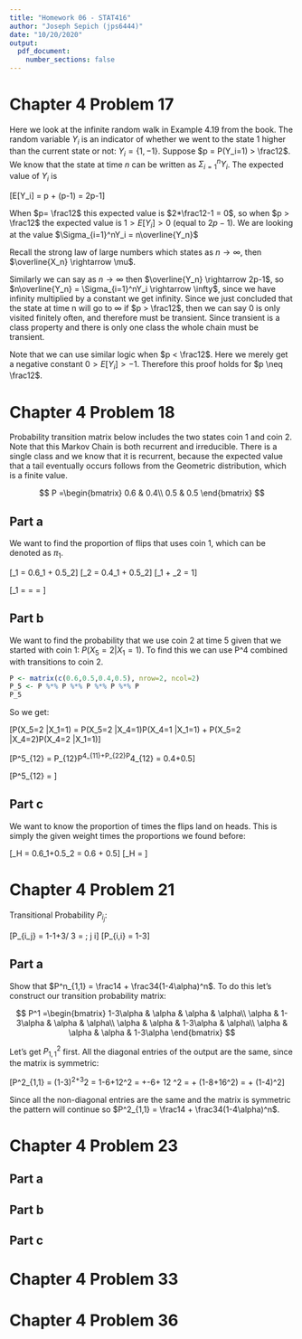 ```yaml
---
title: "Homework 06 - STAT416"
author: "Joseph Sepich (jps6444)"
date: "10/20/2020"
output:
  pdf_document:
    number_sections: false
---
```


# Chapter 4 Problem 17

Here we look at the infinite random walk in Example 4.19 from the book. The random variable $Y_i$ is an indicator of whether we went to the state 1 higher than the current state or not: $Y_i = \{1, -1\}$. Suppose $p = P(Y_i=1) > \frac12$. We know that the state at time $n$ can be written as $\Sigma_{i=1}^nY_i$. The expected value of $Y_i$ is

\[E[Y_i] = p + (p-1) = 2p-1\]

When $p= \frac12$ this expected value is $2*\frac12-1 = 0$, so when $p > \frac12$ the expected value is $1 > E[Y_i] > 0$ (equal to $2p-1$). We are looking at the value $\Sigma_{i=1}^nY_i = n\overline{Y_n}$

Recall the strong law of large numbers which states as $n \rightarrow \infty$, then $\overline{X_n} \rightarrow \mu$.

Similarly we can say as $n \rightarrow \infty$ then $\overline{Y_n} \rightarrow 2p-1$, so $n\overline{Y_n} = \Sigma_{i=1}^nY_i \rightarrow \infty$, since we have infinity multiplied by a constant we get infinity. Since we just concluded that the state at time n will go to $\infty$ if $p > \frac12$, then we can say 0 is only visited finitely often, and therefore must be transient. Since transient is a class property and there is only one class the whole chain must be transient.

Note that we can use similar logic when $p < \frac12$. Here we merely get a negative constant $0 > E[Y_i] > -1$. Therefore this proof holds for $p \neq \frac12$.

# Chapter 4 Problem 18

Probability transition matrix below includes the two states coin 1 and coin 2. Note that this Markov Chain is both recurrent and irreducible. There is a single class and we know that it is recurrent, because the expected value that a tail eventually occurs follows from the Geometric distribution, which is a finite value.

$$
P =\begin{bmatrix}
0.6 & 0.4\\
0.5 & 0.5
\end{bmatrix}
$$

## Part a

We want to find the proportion of flips that uses coin 1, which can be denoted as $\pi_1$.

\[\pi_1 = 0.6\pi_1 + 0.5\pi_2\]
\[\pi_2 = 0.4\pi_1 + 0.5\pi_2\]
\[\pi_1 + \pi_2 = 1\]

\[\pi_1 = \frac{0.5}{1 + 0.5-0.6} = \frac{0.5}{0.9} = \frac59\]

## Part b

We want to find the probability that we use coin 2 at time 5 given that we started with coin 1: $P(X_5=2 |X_1=1)$. To find this we can use P^4 combined with transitions to coin 2.

```r
P <- matrix(c(0.6,0.5,0.4,0.5), nrow=2, ncol=2)
P_5 <- P %*% P %*% P %*% P %*% P 
P_5
```

So we get:

\[P(X_5=2 |X_1=1) = P(X_5=2 |X_4=1)P(X_4=1 |X_1=1) + P(X_5=2 |X_4=2)P(X_4=2 |X_1=1)\]

\[P^5_{12} = P_{12}P^4_{11}+P_{22}P^4_{12} = 0.4\frac59+0.5\frac49\]

\[P^5_{12} = \frac49\]

## Part c

We want to know the proportion of times the flips land on heads. This is simply the given weight times the proportions we found before:

\[\pi_H = 0.6\pi_1+0.5\pi_2 = 0.6\frac59 + 0.5\frac49\]
\[\pi_H = \frac59\]

# Chapter 4 Problem 21

Transitional Probability $P_{i_j}$:

\[P_{i_j} = 1-1+3\alpha / 3 = \alpha; j \neq i\]
\[P_{i,i} = 1-3\alpha\]

## Part a

Show that $P^n_{1,1} = \frac14 + \frac34(1-4\alpha)^n$. To do this let's construct our transition probability matrix:

$$
P^1 =\begin{bmatrix}
1-3\alpha & \alpha & \alpha & \alpha\\
\alpha & 1-3\alpha & \alpha & \alpha\\
\alpha & \alpha & 1-3\alpha & \alpha\\
\alpha & \alpha & \alpha & 1-3\alpha
\end{bmatrix}
$$

Let's get $P^2_{1,1}$ first. All the diagonal entries of the output are the same, since the matrix is symmetric:

\[P^2_{1,1} = (1-3\alpha)^2+3\alpha^2 = 1-6\alpha+12\alpha^2 = \frac14 +\frac34-6\alpha + 12 \alpha^2 = \frac14 + \frac34(1-8\alpha+16\alpha^2) = \frac14 + \frac34(1-4\alpha)^2\]

Since all the non-diagonal entries are the same and the matrix is symmetric the pattern will continue so $P^2_{1,1} = \frac14 + \frac34(1-4\alpha)^n$.

# Chapter 4 Problem 23

## Part a

## Part b

## Part c

# Chapter 4 Problem 33

# Chapter 4 Problem 36








